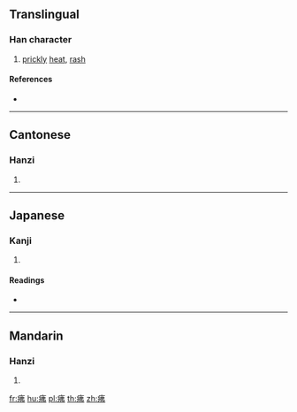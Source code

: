 {{character info/new}}
==Translingual==

===Han character===
{{Han char|rn=104|rad=疒|as=05|sn=10|four=00127|canj=KLLN|ids=⿸疒弗}}

# [[prickly]] [[heat]], [[rash]]

====References====
* {{Han ref|kx=0771.340|dkj=22119|dj=1182.040|hdz=42669.080|uh=75BF|ud=30143|bh=D2C8|bd=53960}}

----

==Cantonese==

===Hanzi===
{{yue-hanzi|jyut=[[fai2]], [[fai3]], [[fei2]]|y=fai2, fai3, fei2}}

# {{defn|lang=yue|sort=疒05}}

----

==Japanese==

===Kanji===
{{ja-kanji|grade=|rs=疒05}}

# {{defn|lang=ja|sort=疒05}}

====Readings====
* {{ja-readings|on=[[ひ]] (hi)|kun=[[あせも]] (asemo)|nanori=}}

----

==Mandarin==

===Hanzi===
{{cmn-hanzi|pin=[[fèi]] ([[fei4]])|wg=fei<sup>4</sup>}}

# {{defn|lang=cmn|sort=疒05}}

[[fr:疿]]
[[hu:疿]]
[[pl:疿]]
[[th:疿]]
[[zh:疿]]